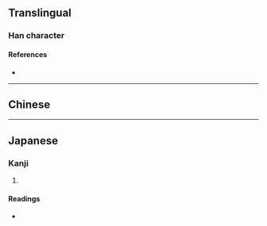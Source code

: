 {{character info/new}}
==Translingual==

===Han character===
{{Han char|rn=9|rad=人|as=04|sn=6|four=|canj=OMVM,XOMVM|ids=⿰亻互}}

====References====
* {{Han ref|kx=0095.010|dkj=00419|dj=0201.030|hdz=10121.020|uh=4EFE|ud=20222}}

----

==Chinese==
{{zh-forms}}
{{zh-see|低|v}}

----

==Japanese==

===Kanji===
{{ja-kanji|grade=|rs=人04}}

# {{defn|lang=ja|sort=人04}}

====Readings====
* {{ja-readings|on=[[てい]] (tei)|kun=[[ひくい]](hikui),[[ひくめる]] (hikumeru), [[ひくまる]] (hikumaru)}}